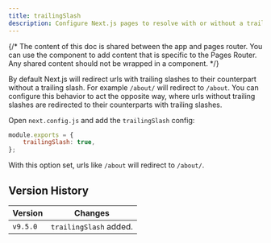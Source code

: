 ```yaml
---
title: trailingSlash
description: Configure Next.js pages to resolve with or without a trailing slash.
---
```


{/* The content of this doc is shared between the app and pages router. You can use the  component to add content that is specific to the Pages Router. Any shared content should not be wrapped in a component. */}

By default Next.js will redirect urls with trailing slashes to their counterpart without a trailing slash. For example `/about/` will redirect to `/about`. You can configure this behavior to act the opposite way, where urls without trailing slashes are redirected to their counterparts with trailing slashes.

Open `next.config.js` and add the `trailingSlash` config:

```js filename="next.config.js"
module.exports = {
	trailingSlash: true,
};
```

With this option set, urls like `/about` will redirect to `/about/`.

## Version History

| Version  | Changes                |
| -------- | ---------------------- |
| `v9.5.0` | `trailingSlash` added. |
